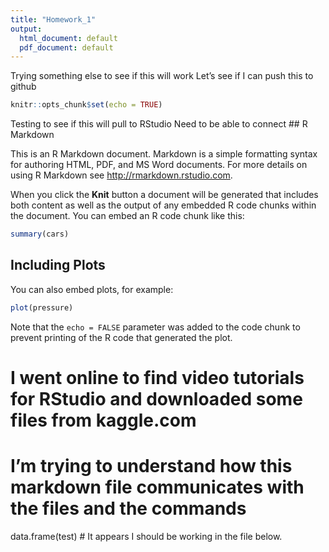 ```yaml
---
title: "Homework_1"
output:
  html_document: default
  pdf_document: default
---
```


Trying something else to see if this will work
Let's see if I can push this to github

```r
knitr::opts_chunk$set(echo = TRUE)
```
Testing to see if this will pull to RStudio Need to be able to connect
## R Markdown

This is an R Markdown document. Markdown is a simple formatting syntax for authoring HTML, PDF, and MS Word documents. For more details on using R Markdown see <http://rmarkdown.rstudio.com>.

When you click the **Knit** button a document will be generated that includes both content as well as the output of any embedded R code chunks within the document. You can embed an R code chunk like this:

```r
summary(cars)
```

## Including Plots

You can also embed plots, for example:

```r
plot(pressure)
```

Note that the `echo = FALSE` parameter was added to the code chunk to prevent printing of the R code that generated the plot.

# I went online to find video tutorials for RStudio and downloaded some files from kaggle.com

# I'm trying to understand how this markdown file communicates with the files and the commands

data.frame(test)
# It appears I should be working in the file below.

